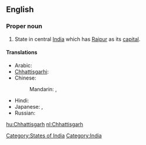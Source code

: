 ==English==
{{wikipedia}}

===Proper noun===
{{en-proper noun}}

# State in central [[India]] which has [[Raipur]] as its [[capital]].

====Translations====
{{trans-top|Chhattisgarh}}
* Arabic: {{t|ar|تشاتيسغار|m|tr=tshatisghaar|sc=Arab}}
* [[Chhattisgarhi]]: {{tø|hne|छत्तीसगढ़}}
* Chinese:
*: Mandarin: {{t|zh|恰蒂斯加爾邦|sc=Hani}},  {{t|zh|恰蒂斯加尔邦|tr=Qiàdìsījiā'ěr-bāng|sc=Hani}}
{{trans-mid}}
* Hindi: {{t|hi|छत्तीसगढ़|tr=chattīsagaṛh|sc=Deva}}
* Japanese: {{t|ja|チャッティースガル州|tr=Chattīsugaru-shū|sc=Jpan}},  {{t|ja|チャッティースガル|tr=Chattīsugaru|sc=Jpan}}
* Russian: {{t|ru|Чхаттисгарх|m|tr=Čxattisgárx|sc=Cyrl}}
{{trans-bottom}}


[[Category:States of India]]
[[Category:India]]

[[hu:Chhattisgarh]]
[[nl:Chhattisgarh]]